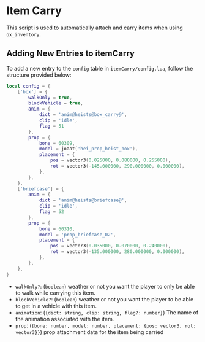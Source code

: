 # Item Carry

This script is used to automatically attach and carry items when using `ox_inventory`. 

## Adding New Entries to itemCarry

To add a new entry to the `config` table in `itemCarry/config.lua`, follow the structure provided below:

```lua
local config = {
    ['box'] = {
        walkOnly = true,
        blockVehicle = true,
        anim = {
            dict = 'anim@heists@box_carry@',
            clip = 'idle',
            flag = 51
        },
        prop = {
            bone = 60309,
            model = joaat('hei_prop_heist_box'),
            placement = {
                pos = vector3(0.025000, 0.080000, 0.255000),
                rot = vector3(-145.000000, 290.000000, 0.000000),
            },
        },
    },
    ['briefcase'] = {
        anim = {
            dict = 'anim@heists@briefcase@',
            clip = 'idle',
            flag = 52
        },
        prop = {
            bone = 60310,
            model = 'prop_briefcase_02',
            placement = {
                pos = vector3(0.035000, 0.070000, 0.240000),
                rot = vector3(-135.000000, 280.000000, 0.000000),
            },
        },
    },
}
```

- `walkOnly?`: (`boolean`) weather or not you want the player to only be able to walk while carrying this item.
- `blockVehicle?`: (`boolean`) weather or not you want the player to be able to get in a vehicle with this item.
- `animation`: (`{dict: string, clip: string, flag?: number}`) The name of the animation associated with the item.
- `prop`: (`{bone: number, model: number, placement: {pos: vector3, rot: vector3}}`) prop attachment data for the item being carried
